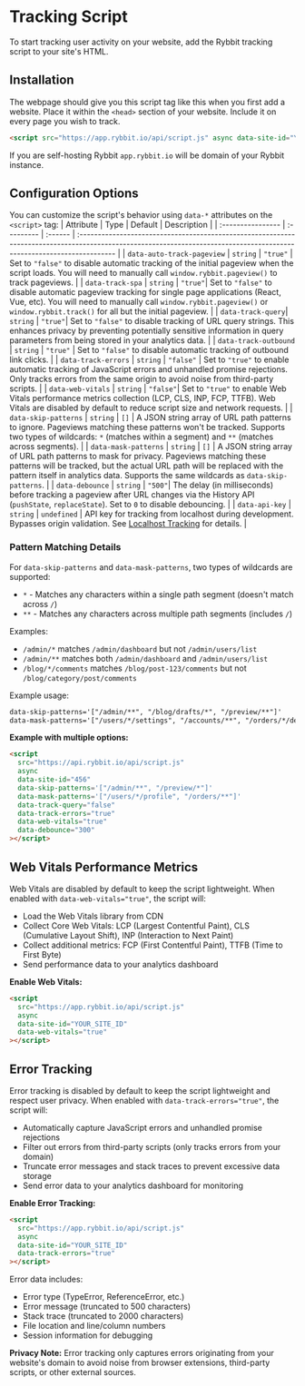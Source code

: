 
# Tracking Script

To start tracking user activity on your website, add the Rybbit tracking script to your site's HTML.

## Installation
The webpage should give you this script tag like this when you first add a website. Place it within the `<head>` section of your website. Include it on every page you wish to track.

```html
<script src="https://app.rybbit.io/api/script.js" async data-site-id="YOUR_SITE_ID"></script>
```
If you are self-hosting Rybbit `app.rybbit.io` will be domain of your Rybbit instance.

## Configuration Options

You can customize the script's behavior using `data-*` attributes on the `<script>` tag:
| Attribute         | Type       | Default | Description                                                                                                                                                             |
| :---------------- | :--------- | :------ | :---------------------------------------------------------------------------------------------------------------------------------------------------------------------- |
| `data-auto-track-pageview` | `string` | `"true"` | Set to `"false"` to disable automatic tracking of the initial pageview when the script loads. You will need to manually call `window.rybbit.pageview()` to track pageviews. |
| `data-track-spa`  | `string`   | `"true"`| Set to `"false"` to disable automatic pageview tracking for single page applications (React, Vue, etc). You will need to manually call `window.rybbit.pageview()` or `window.rybbit.track()` for all but the initial pageview. |
| `data-track-query`| `string`   | `"true"`| Set to `"false"` to disable tracking of URL query strings. This enhances privacy by preventing potentially sensitive information in query parameters from being stored in your analytics data. |
| `data-track-outbound` | `string` | `"true"` | Set to `"false"` to disable automatic tracking of outbound link clicks. |
| `data-track-errors` | `string` | `"false"` | Set to `"true"` to enable automatic tracking of JavaScript errors and unhandled promise rejections. Only tracks errors from the same origin to avoid noise from third-party scripts. |
| `data-web-vitals` | `string`   | `"false"`| Set to `"true"` to enable Web Vitals performance metrics collection (LCP, CLS, INP, FCP, TTFB). Web Vitals are disabled by default to reduce script size and network requests. |
| `data-skip-patterns` | `string` | `[]`   | A JSON string array of URL path patterns to ignore. Pageviews matching these patterns won't be tracked. Supports two types of wildcards: `*` (matches within a segment) and `**` (matches across segments). |
| `data-mask-patterns` | `string` | `[]`   | A JSON string array of URL path patterns to mask for privacy. Pageviews matching these patterns will be tracked, but the actual URL path will be replaced with the pattern itself in analytics data. Supports the same wildcards as `data-skip-patterns`. |
| `data-debounce`   | `string`   | `"500"`| The delay (in milliseconds) before tracking a pageview after URL changes via the History API (`pushState`, `replaceState`). Set to `0` to disable debouncing. |
| `data-api-key` | `string` | `undefined` | API key for tracking from localhost during development. Bypasses origin validation. See [Localhost Tracking](/localhost-tracking) for details. |

### Pattern Matching Details

For `data-skip-patterns` and `data-mask-patterns`, two types of wildcards are supported:
- `*` - Matches any characters within a single path segment (doesn't match across `/`)
- `**` - Matches any characters across multiple path segments (includes `/`)

Examples:
- `/admin/*` matches `/admin/dashboard` but not `/admin/users/list`
- `/admin/**` matches both `/admin/dashboard` and `/admin/users/list`
- `/blog/*/comments` matches `/blog/post-123/comments` but not `/blog/category/post/comments`

Example usage:
```html
data-skip-patterns='["/admin/**", "/blog/drafts/*", "/preview/**"]'
data-mask-patterns='["/users/*/settings", "/accounts/**", "/orders/*/details"]'
```

**Example with multiple options:**

```html
<script
  src="https://api.rybbit.io/api/script.js"
  async
  data-site-id="456"
  data-skip-patterns='["/admin/**", "/preview/*"]'
  data-mask-patterns='["/users/*/profile", "/orders/**"]'
  data-track-query="false"
  data-track-errors="true"
  data-web-vitals="true"
  data-debounce="300"
></script>
```

## Web Vitals Performance Metrics

Web Vitals are disabled by default to keep the script lightweight. When enabled with `data-web-vitals="true"`, the script will:

- Load the Web Vitals library from CDN
- Collect Core Web Vitals: LCP (Largest Contentful Paint), CLS (Cumulative Layout Shift), INP (Interaction to Next Paint)
- Collect additional metrics: FCP (First Contentful Paint), TTFB (Time to First Byte)
- Send performance data to your analytics dashboard

**Enable Web Vitals:**
```html
<script
  src="https://app.rybbit.io/api/script.js"
  async
  data-site-id="YOUR_SITE_ID"
  data-web-vitals="true"
></script>
```

## Error Tracking

Error tracking is disabled by default to keep the script lightweight and respect user privacy. When enabled with `data-track-errors="true"`, the script will:

- Automatically capture JavaScript errors and unhandled promise rejections
- Filter out errors from third-party scripts (only tracks errors from your domain)
- Truncate error messages and stack traces to prevent excessive data storage
- Send error data to your analytics dashboard for monitoring

**Enable Error Tracking:**
```html
<script
  src="https://app.rybbit.io/api/script.js"
  async
  data-site-id="YOUR_SITE_ID"
  data-track-errors="true"
></script>
```

Error data includes:
- Error type (TypeError, ReferenceError, etc.)
- Error message (truncated to 500 characters)
- Stack trace (truncated to 2000 characters)
- File location and line/column numbers
- Session information for debugging

**Privacy Note:** Error tracking only captures errors originating from your website's domain to avoid noise from browser extensions, third-party scripts, or other external sources.

